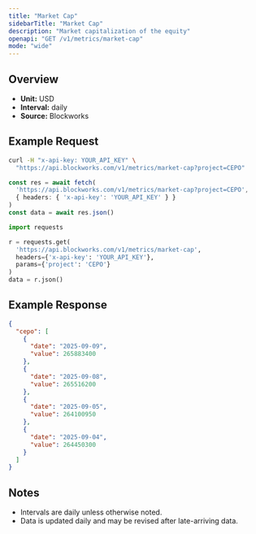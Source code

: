 ```yaml
---
title: "Market Cap"
sidebarTitle: "Market Cap"
description: "Market capitalization of the equity"
openapi: "GET /v1/metrics/market-cap"
mode: "wide"
---
```


## Overview

- **Unit:** USD
- **Interval:** daily
- **Source:** Blockworks

## Example Request

<CodeGroup>

```bash cURL
curl -H "x-api-key: YOUR_API_KEY" \
  "https://api.blockworks.com/v1/metrics/market-cap?project=CEPO"
```

```typescript TypeScript
const res = await fetch(
  'https://api.blockworks.com/v1/metrics/market-cap?project=CEPO',
  { headers: { 'x-api-key': 'YOUR_API_KEY' } }
)
const data = await res.json()
```

```python Python
import requests

r = requests.get(
  'https://api.blockworks.com/v1/metrics/market-cap',
  headers={'x-api-key': 'YOUR_API_KEY'},
  params={'project': 'CEPO'}
)
data = r.json()
```

</CodeGroup>

## Example Response

```json
{
  "cepo": [
    {
      "date": "2025-09-09",
      "value": 265883400
    },
    {
      "date": "2025-09-08",
      "value": 265516200
    },
    {
      "date": "2025-09-05",
      "value": 264100950
    },
    {
      "date": "2025-09-04",
      "value": 264450300
    }
  ]
}
```

## Notes
- Intervals are daily unless otherwise noted.
- Data is updated daily and may be revised after late-arriving data.